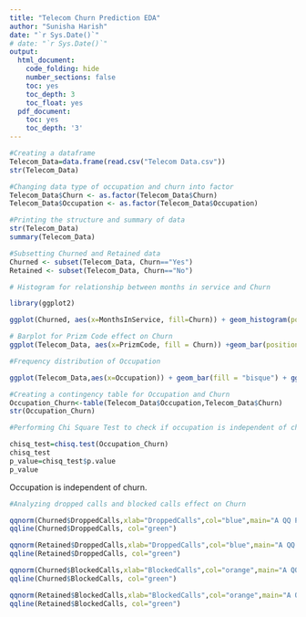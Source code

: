 ```yaml
---
title: "Telecom Churn Prediction EDA"
author: "Sunisha Harish"
date: "`r Sys.Date()`"
# date: "`r Sys.Date()`"
output:
  html_document:
    code_folding: hide
    number_sections: false
    toc: yes
    toc_depth: 3
    toc_float: yes
  pdf_document:
    toc: yes
    toc_depth: '3'
---
```



```r
#Creating a dataframe
Telecom_Data=data.frame(read.csv("Telecom Data.csv"))
str(Telecom_Data)

#Changing data type of occupation and churn into factor
Telecom_Data$Churn <- as.factor(Telecom_Data$Churn)
Telecom_Data$Occupation <- as.factor(Telecom_Data$Occupation)

#Printing the structure and summary of data
str(Telecom_Data)
summary(Telecom_Data)
```


```r
#Subsetting Churned and Retained data
Churned <- subset(Telecom_Data, Churn=="Yes")
Retained <- subset(Telecom_Data, Churn=="No")
```


```r
# Histogram for relationship between months in service and Churn

library(ggplot2)

ggplot(Churned, aes(x=MonthsInService, fill=Churn)) + geom_histogram(position='identity',alpha=0.6,color='black',fill='aquamarine3')+xlab("Months in Service")+ylab("Churn Count")+ggtitle("Service Months Distribution for Churned customers")

# Barplot for Prizm Code effect on Churn
ggplot(Telecom_Data, aes(x=PrizmCode, fill = Churn)) +geom_bar(position = "dodge2")+ggtitle("Churn distribution for Prizm code")
```

```r

#Frequency distribution of Occupation

ggplot(Telecom_Data,aes(x=Occupation)) + geom_bar(fill = "bisque") + ggtitle("Frequency distribution of occupation") 

#Creating a contingency table for Occupation and Churn
Occupation_Churn<-table(Telecom_Data$Occupation,Telecom_Data$Churn)
str(Occupation_Churn)

#Performing Chi Square Test to check if occupation is independent of churn

chisq_test=chisq.test(Occupation_Churn)
chisq_test
p_value=chisq_test$p.value
p_value
```

Occupation is independent of churn.


```r
#Analyzing dropped calls and blocked calls effect on Churn

qqnorm(Churned$DroppedCalls,xlab="DroppedCalls",col="blue",main="A QQ Plot of dropped calls for churned customers")
qqline(Churned$DroppedCalls, col="green")

qqnorm(Retained$DroppedCalls,xlab="DroppedCalls",col="blue",main="A QQ Plot of dropped calls for retained customers")
qqline(Retained$DroppedCalls, col="green")

qqnorm(Churned$BlockedCalls,xlab="BlockedCalls",col="orange",main="A QQ Plot of blocked calls for churned customers")
qqline(Churned$BlockedCalls, col="green")

qqnorm(Retained$BlockedCalls,xlab="BlockedCalls",col="orange",main="A QQ Plot of blocked calls for retained customers")
qqline(Retained$BlockedCalls, col="green")
```
